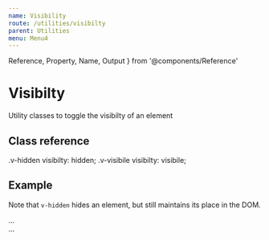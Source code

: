 ```yaml
---
name: Visibility
route: /utilities/visibilty
parent: Utilities
menu: Menu4
---
```


  Reference,
  Property,
  Name,
  Output
} from '@components/Reference'



# Visibilty

Utility classes to toggle the visibilty of an element


## Class reference
<Reference>
    <Property>
        <Name>.v-hidden</Name>
        <Output>visibilty: hidden;</Output>
    </Property>
    <Property>
        <Name>.v-visibile</Name>
        <Output>visibilty: visibile;</Output>
    </Property>
  </Reference>



## Example

Note that `v-hidden` hides an element, but still maintains its place in the DOM.

<Sandbox>
  <Sandbox.Preview>
    <div className="flex flex-middle flex-center bg-tertiary-100">
      <div className="bg-tertiary-500 c-white h-11 w-80p v-visible" />
    </div>
  </Sandbox.Preview>
  <Spacer my={1} />
  <Sandbox.Preview>
    <div className="flex flex-middle flex-center bg-tertiary-100">
      <div className="bg-tertiary-500 c-white h-11 w-80p v-hidden" />
    </div>
  </Sandbox.Preview>
  <Sandbox.Code>
    <div className="v-visible">...</div>
    <div className="v-hidden">...</div>
  </Sandbox.Code>
</Sandbox>
